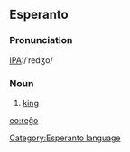 ==Esperanto==
===Pronunciation===
[[Pronunciation guide|IPA]]:/ˈredʒo/
===Noun===
#[[king]]

[[eo:reĝo]]
[[Category:Esperanto language]]
